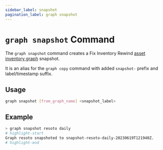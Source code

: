 ```yaml
---
sidebar_label: snapshot
pagination_label: graph snapshot
---
```


# `graph snapshot` Command

The `graph snapshot` command creates a Fix Inventory Rewind [asset inventory graph](../../../concepts/asset-inventory-graph/index.mdx) snapshot.

It is an alias for the `graph copy` command with added `snapshot-` prefix and label/timestamp suffix.

## Usage

```bash
graph snapshot [from_graph_name] <snapshot_label>
```

## Example

```bash
> graph snapshot resoto daily
# highlight-start
Graph resoto snapshoted to snapshot-resoto-daily-20230619T121940Z.
# highlight-end
```
